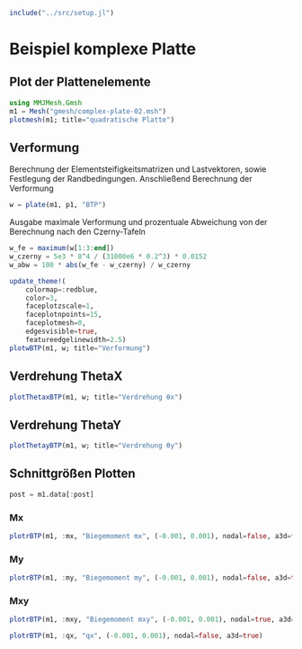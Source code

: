 ```julia
include("../src/setup.jl")
```

# Beispiel komplexe Platte

## Plot der Plattenelemente
```julia
using MMJMesh.Gmsh
m1 = Mesh("gmesh/complex-plate-02.msh")
plotmesh(m1; title="quadratische Platte")
```

## Verformung 

Berechnung der Elementsteifigkeitsmatrizen und Lastvektoren, sowie Festlegung der Randbedingungen. Anschließend Berechnung der Verformung

```julia
w = plate(m1, p1, "BTP")
```

Ausgabe maximale Verformung und prozentuale Abweichung von der Berechnung nach den Czerny-Tafeln

```julia
w_fe = maximum(w[1:3:end])
w_czerny = 5e3 * 8^4 / (31000e6 * 0.2^3) * 0.0152
w_abw = 100 * abs(w_fe - w_czerny) / w_czerny
```

```julia
update_theme!(
    colormap=:redblue,
    color=3,
    faceplotzscale=1,
    faceplotnpoints=15,
    faceplotmesh=0,
    edgesvisible=true,
    featureedgelinewidth=2.5)
plotwBTP(m1, w; title="Verformung")
```

## Verdrehung ThetaX
```julia
plotThetaxBTP(m1, w; title="Verdrehung θx")
```

## Verdrehung ThetaY
```julia
plotThetayBTP(m1, w; title="Verdrehung θy")
```

## Schnittgrößen Plotten 

```julia
post = m1.data[:post]
```

### Mx

```julia
plotrBTP(m1, :mx, "Biegemoment mx", (-0.001, 0.001), nodal=false, a3d=false)
```

### My
```julia
plotrBTP(m1, :my, "Biegemoment my", (-0.001, 0.001), nodal=false, a3d=true)
```

### Mxy
```julia
plotrBTP(m1, :mxy, "Biegemoment mxy", (-0.001, 0.001), nodal=true, a3d=true)
```

```julia
plotrBTP(m1, :qx, "qx", (-0.001, 0.001), nodal=false, a3d=true)
```
